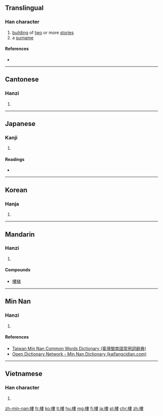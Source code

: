 {{also|楼|樓}}
==Translingual==

===Han character===
{{Han char|rn=75|rad=木|as=11|sn=15|four=4594<sub>4</sub>|canj=木中田女 (DLWV)|ids=⿰[[木]][[婁]]}}

# [[building]] of [[two]] or more [[stories]]
# a [[surname]]

====References====
* {{Han ref|kx=0549.310|dkj=15430|dj=0937.240|hdz=21279.040|uh=6A13|ud=27155|bh=BCD3|bd=48339}}

----

==Cantonese==

===Hanzi===
{{yue-hanzi|jyut=lau4|y=lau4|sim=楼}}

# {{defn|lang=yue|sort=木11}}

----

==Japanese==

===Kanji===
{{ja-kanji|grade=|rs=木11}}

# {{defn|lang=ja|sort=木11}}

====Readings====
* {{ja-readings|on=[[ろう]] (rō)|kun=[[たかどの]] (takadono)}}

----

==Korean==

===Hanja===
{{ko-hanja|hangeul=[[루]]>[[누]]|eumhun=|rv=ru>nu|mr=ru>nu|y=lwu>nwu}}

# {{defn|lang=ko|sort=木11}}

----

==Mandarin==

===Hanzi===
{{cmn-hanzi|sim=楼|pin=[[lóu]] ([[lou2]])|wg=lou<sup>2</sup>}}

# {{defn|lang=cmn|sort=木11}}

====Compounds====
* [[樓梯]]

----

==Min Nan==

===Hanzi===
{{nan-hanzi|tlpa=[[lâu]] (lau<sup>5</sup>), [[lôo]] (loo<sup>5</sup>)}}

# {{defn|lang=nan|sort=木11}}

====References====
*[http://twblg.dict.edu.tw/holodict_new/result_detail.jsp?n_no=11183&curpage=1&sample=%E6%A8%93&radiobutton=1&querytarget=1&limit=20&pagenum=2&rowcount=22 Taiwan Min Nan Common Words Dictionary (臺灣閩南語常用詞辭典)]
*[http://kaifangcidian.com/han/minnan/%E6%A5%BC Open Dictionary Network - Min Nan Dictionary (kaifangcidian.com)]

----

==Vietnamese==

===Han character===
{{vi-hantu|[[lâu]], [[lầu]]|rs=木11}}

# {{defn|lang=vi|sort=木11}}

[[zh-min-nan:樓]]
[[fr:樓]]
[[ko:樓]]
[[lt:樓]]
[[hu:樓]]
[[mg:樓]]
[[fj:樓]]
[[ja:樓]]
[[pl:樓]]
[[chr:樓]]
[[zh:樓]]